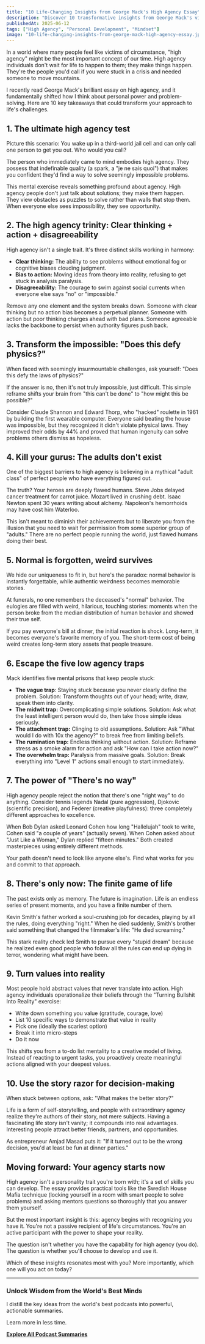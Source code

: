 ```yaml
---
title: "10 Life-Changing Insights from George Mack's High Agency Essay"
description: "Discover 10 transformative insights from George Mack's viral essay on high agency. Learn how to shift from letting life happen to you to actively shaping your reality through clear thinking, decisive action, and strategic disagreeability."
publishedAt: 2025-06-12
tags: ["High Agency", "Personal Development", "Mindset"]
image: "10-life-changing-insights-from-george-mack-high-agency-essay.jpg"
---
```



<BlogPageLayout frontmatter={frontmatter}>

In a world where many people feel like victims of circumstance, "high agency" might be the most important concept of our time. High agency individuals don't wait for life to happen to them; they make things happen. They're the people you'd call if you were stuck in a crisis and needed someone to move mountains.

I recently read George Mack's brilliant essay on high agency, and it fundamentally shifted how I think about personal power and problem-solving. Here are 10 key takeaways that could transform your approach to life's challenges.

## 1. The ultimate high agency test

Picture this scenario: You wake up in a third-world jail cell and can only call one person to get you out. Who would you call?

The person who immediately came to mind embodies high agency. They possess that indefinable quality (a spark, a "je ne sais quoi") that makes you confident they'd find a way to solve seemingly impossible problems.

This mental exercise reveals something profound about agency. High agency people don't just talk about solutions; they make them happen. They view obstacles as puzzles to solve rather than walls that stop them. When everyone else sees impossibility, they see opportunity.

## 2. The high agency trinity: Clear thinking + action + disagreeability

High agency isn't a single trait. It's three distinct skills working in harmony:

- **Clear thinking:** The ability to see problems without emotional fog or cognitive biases clouding judgment.
- **Bias to action:** Moving ideas from theory into reality, refusing to get stuck in analysis paralysis.
- **Disagreeability:** The courage to swim against social currents when everyone else says "no" or "impossible."

Remove any one element and the system breaks down. Someone with clear thinking but no action bias becomes a perpetual planner. Someone with action but poor thinking charges ahead with bad plans. Someone agreeable lacks the backbone to persist when authority figures push back.

## 3. Transform the impossible: "Does this defy physics?"

When faced with seemingly insurmountable challenges, ask yourself: "Does this defy the laws of physics?"

If the answer is no, then it's not truly impossible, just difficult. This simple reframe shifts your brain from "this can't be done" to "how might this be possible?"

Consider Claude Shannon and Edward Thorp, who "hacked" roulette in 1961 by building the first wearable computer. Everyone said beating the house was impossible, but they recognized it didn't violate physical laws. They improved their odds by 44% and proved that human ingenuity can solve problems others dismiss as hopeless.

## 4. Kill your gurus: The adults don't exist

One of the biggest barriers to high agency is believing in a mythical "adult class" of perfect people who have everything figured out.

The truth? Your heroes are deeply flawed humans. Steve Jobs delayed cancer treatment for carrot juice. Mozart lived in crushing debt. Isaac Newton spent 30 years writing about alchemy. Napoleon's hemorrhoids may have cost him Waterloo.

This isn't meant to diminish their achievements but to liberate you from the illusion that you need to wait for permission from some superior group of "adults." There are no perfect people running the world, just flawed humans doing their best.

## 5. Normal is forgotten, weird survives

We hide our uniqueness to fit in, but here's the paradox: normal behavior is instantly forgettable, while authentic weirdness becomes memorable stories.

At funerals, no one remembers the deceased's "normal" behavior. The eulogies are filled with weird, hilarious, touching stories: moments when the person broke from the median distribution of human behavior and showed their true self.

If you pay everyone's bill at dinner, the initial reaction is shock. Long-term, it becomes everyone's favorite memory of you. The short-term cost of being weird creates long-term story assets that people treasure.

## 6. Escape the five low agency traps

Mack identifies five mental prisons that keep people stuck:

- **The vague trap**: Staying stuck because you never clearly define the problem. Solution: Transform thoughts out of your head; write, draw, speak them into clarity.
- **The midwit trap:** Overcomplicating simple solutions. Solution: Ask what the least intelligent person would do, then take those simple ideas seriously.
- **The attachment trap:** Clinging to old assumptions. Solution: Ask "What would I do with 10x the agency?" to break free from limiting beliefs.
- **The rumination trap:** Endless thinking without action. Solution: Reframe stress as a smoke alarm for action and ask "How can I take action now?"
- **The overwhelm trap:** Paralysis from massive goals. Solution: Break everything into "Level 1" actions small enough to start immediately.

## 7. The power of "There's no way"

High agency people reject the notion that there's one "right way" to do anything. Consider tennis legends Nadal (pure aggression), Djokovic (scientific precision), and Federer (creative playfulness): three completely different approaches to excellence.

When Bob Dylan asked Leonard Cohen how long "Hallelujah" took to write, Cohen said "a couple of years" (actually seven). When Cohen asked about "Just Like a Woman," Dylan replied "fifteen minutes." Both created masterpieces using entirely different methods.

Your path doesn't need to look like anyone else's. Find what works for you and commit to that approach.

## 8. There's only now: The finite game of life

The past exists only as memory. The future is imagination. Life is an endless series of present moments, and you have a finite number of them.

Kevin Smith's father worked a soul-crushing job for decades, playing by all the rules, doing everything "right." When he died suddenly, Smith's brother said something that changed the filmmaker's life: "He died screaming."

This stark reality check led Smith to pursue every "stupid dream" because he realized even good people who follow all the rules can end up dying in terror, wondering what might have been.

## 9. Turn values into reality

Most people hold abstract values that never translate into action. High agency individuals operationalize their beliefs through the "Turning Bullshit Into Reality" exercise:

- Write down something you value (gratitude, courage, love)
- List 10 specific ways to demonstrate that value in reality
- Pick one (ideally the scariest option)
- Break it into micro-steps
- Do it now

This shifts you from a to-do list mentality to a creative model of living. Instead of reacting to urgent tasks, you proactively create meaningful actions aligned with your deepest values.

## 10. Use the story razor for decision-making

When stuck between options, ask: "What makes the better story?"

Life is a form of self-storytelling, and people with extraordinary agency realize they're authors of their story, not mere subjects. Having a fascinating life story isn't vanity; it compounds into real advantages. Interesting people attract better friends, partners, and opportunities.

As entrepreneur Amjad Masad puts it: "If it turned out to be the wrong decision, you'd at least be fun at dinner parties."

## Moving forward: Your agency starts now

High agency isn't a personality trait you're born with; it's a set of skills you can develop. The essay provides practical tools like the Swedish House Mafia technique (locking yourself in a room with smart people to solve problems) and asking mentors questions so thoroughly that you answer them yourself.

But the most important insight is this: agency begins with recognizing you have it. You're not a passive recipient of life's circumstances. You're an active participant with the power to shape your reality.

The question isn't whether you have the capability for high agency (you do). The question is whether you'll choose to develop and use it.

Which of these insights resonates most with you? More importantly, which one will you act on today?

---

### Unlock Wisdom from the World's Best Minds

I distill the key ideas from the world's best podcasts into powerful, actionable summaries.

Learn more in less time.

[**Explore All Podcast Summaries**](/podcasts)

</BlogPageLayout>
